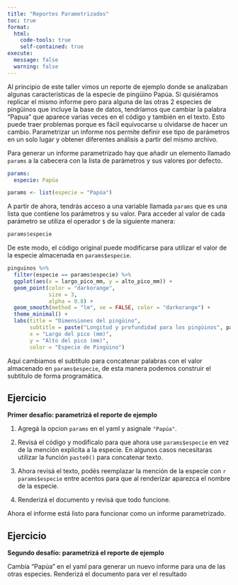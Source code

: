 ```yaml
---
title: "Reportes Parametrizados"
toc: true
format:
  html:
    code-tools: true
    self-contained: true
execute:
  message: false
  warning: false
---
```


Al principio de este taller vimos un reporte de ejemplo donde se analizaban algunas características de la especie de pingüino Papúa.
Si quisiéramos replicar el mismo informe pero para alguna de las otras 2 especies de pingüinos que incluye la base de datos, tendríamos que cambiar la palabra "Papua" que aparece varias veces en el código y también en el texto.
Esto puede traer problemas porque es fácil equivocarse u olvidarse de hacer un cambio.
Parametrizar un informe nos permite definir ese tipo de parámetros en un solo lugar y obtener diferentes análisis a partir del mismo archivo.

Para generar un informe parametrizado hay que añadir un elemento llamado `params` a la cabecera con la lista de parámetros y sus valores por defecto.

``` yaml
params:
  especie: Papúa
```

```r
params <- list(especie = "Papúa")
```

A partir de ahora, tendrás acceso a una variable llamada `params` que es una lista que contiene los parámetros y su valor.
Para acceder al valor de cada parámetro se utiliza el operador `$` de la siguiente manera:

```r
params$especie
```

De este modo, el código original puede modificarse para utilizar el valor de la especie almacenada en `params$especie`.

```r
pinguinos %>% 
  filter(especie == params$especie) %>% 
  ggplot(aes(x = largo_pico_mm, y = alto_pico_mm)) +
  geom_point(color = "darkorange",
             size = 3,
             alpha = 0.8) +
  geom_smooth(method = "lm", se = FALSE, color = "darkorange") +
  theme_minimal() +
  labs(title = "Dimensiones del pingüino",
       subtitle = paste("Longitud y profundidad para los pingüinos", params$especie, "en Palmer Station LTER"),
       x = "Largo del pico (mm)",
       y = "Alto del pico (mm)",
       color = "Especie de Pingüino") 
```

Aquí cambiamos el subtítulo para concatenar palabras con el valor almacenado en `params$especie`, de esta manera podemos construir el subtítulo de forma programática.

::: callout-tip
## Ejercicio

**Primer desafío: parametrizá el reporte de ejemplo**

1.  Agregá la opcion `params` en el yaml y asignale `"Papúa"`.

2.  Revisá el código y modificalo para que ahora use `params$especie` en vez de la mención explicita a la especie.
    En algunos casos necesitaras utilizar la función `paste0()` para concatenar texto.

3.  Ahora revisá el texto, podés reemplazar la mención de la especie con `r params$especie` entre acentos para que al renderizar aparezca el nombre de la especie.

4.  Renderizá el documento y revisá que todo funcione.
:::

Ahora el informe está listo para funcionar como un informe parametrizado.

::: callout-tip
## Ejercicio

**Segundo desafío: parametrizá el reporte de ejemplo**

Cambia "Papúa" en el yaml para generar un nuevo informe para una de las otras especies.
Renderizá el documento para ver el resultado
:::
